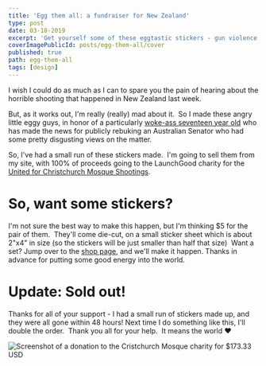 ```yaml
---
title: 'Egg them all: a fundraiser for New Zealand'
type: post
date: 03-18-2019
excerpt: 'Get yourself some of these eggtastic stickers - gun violence is intolerable, and we need sensible gun reform. 100% of proceeds go to charity!'
coverImagePublicId: posts/egg-them-all/cover
published: true
path: egg-them-all
tags: [design]
---
```


I wish I could do as much as I can to spare you the pain of hearing about the horrible shooting that happened in New Zealand last week.

But, as it works out, I'm really (really) mad about it.  So I made these angry little eggy guys, in honor of a particularly [woke-ass seventeen year old](https://www.youtube.com/watch?v=aht5XZFflzQ) who has made the news for publicly rebuking an Australian Senator who had some pretty disgusting views on the matter.

So, I've had a small run of these stickers made.  I'm going to sell them from my site, with 100% of proceeds going to the LaunchGood charity for the [United for Christchurch Mosque Shootings](https://www.launchgood.com/campaign/support_for_the_families__victims_of_the_new_zealand_mosque_shootings).

# So, want some stickers?

I'm not sure the best way to make this happen, but I'm thinking $5 for the pair of them.  They'll come die-cut, on a small sticker sheet which is about 2"x4" in size (so the stickers will be just smaller than half that size)  Want a set? Jump over to the [shop page](https://mikebifulco.com/shop#angry-little-egg), and we'll make it happen. Thanks in advance for putting some good energy into the world.

# Update: Sold out!

Thanks for all of your support - I had a small run of stickers made up, and they were all gone within 48 hours! Next time I do something like this, I'll double the order.  Thank you all for your help.  It means the world ❤️

<Image
  publicId="posts/egg-them-all/sold-out"
  alt="Screenshot of a donation to the Cristchurch Mosque charity for $173.33 USD"
  caption="We donated $173.33 to charity, thanks to you."
/>
